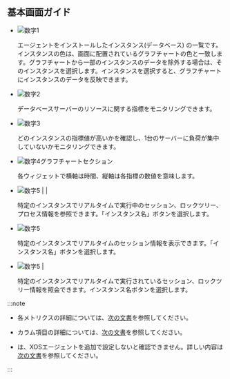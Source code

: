 ## 基本画面ガイド

<ProdImg img='db-multi-instance.png' desc='マルチインスタンス' />

- ![数字1](/img/number-01.png) <Cmdname sid="instance" className="uitext" />

  エージェントをインストールしたインスタンス(データベース) の一覧です。インスタンスの色は、画面に配置されているグラフチャートの色と一致します。グラフチャートから一部のインスタンスのデータを除外する場合は、そのインスタンスを選択します。インスタンスを選択すると、グラフチャートにインスタンスのデータを反映できます。

- ![数字2](/img/number-02.png) <Cmdname sid="status" className="uitext" />

  データベースサーバーのリソースに関する指標をモニタリングできます。

- ![数字3](/img/number-03.png) <Cmdname sid="load_balance" className="uitext" />

  どのインスタンスの指標値が高いかを確認し、1台のサーバーに負荷が集中していないかモニタリングできます。

- ![数字4](/img/number-04.png)グラフチャートセクション

  各ウィジェットで横軸は時間、縦軸は各指標の数値を意味します。 

<Xclude product='redis,mssql'>

- ![数字5](/img/number-05.png) <Cmdname sid="active_sessions" className="uitext" /> | <Cmdname sid="lock_tree" className="uitext" /> | <Cmdname sid="process_info" className="uitext" />

  特定のインスタンスでリアルタイムで実行中のセッション、ロックツリー、プロセス情報を参照できます。「インスタンス名」ボタンを選択します。

</Xclude>

<InDoc product='redis'>

- ![数字5](/img/number-05.png) <Cmdname sid="active_sessions" className="uitext" />

  特定のインスタンスでリアルタイムのセッション情報を表示できます。「インスタンス名」ボタンを選択します。

</InDoc>

<InDoc product="mssql,mssql-v1">

- ![数字5](/img/number-05.png) <Cmdname sid="active_sessions" className="uitext" /> | <Cmdname sid="lock_tree" className="uitext" />

  特定のインスタンスでリアルタイムで実行されているセッション、ロックツリー情報を照会できます。インスタンス名ボタンを選択します。

</InDoc>

:::note

- 各メトリクスの詳細については、[次の文書](metrics-data-list)を参照してください。

- カラム項目の詳細については、[次の文書](#column-info)を参照してください。

<Xclude product="mssql,mssql-v1">

- <Cmdname sid="process_info" className="uitext" />は、XOSエージェントを追加で設定しないと確認できません。詳しい内容は[次の文書](install-agent#apply-xos-agent)を参照してください。

</Xclude>

:::
